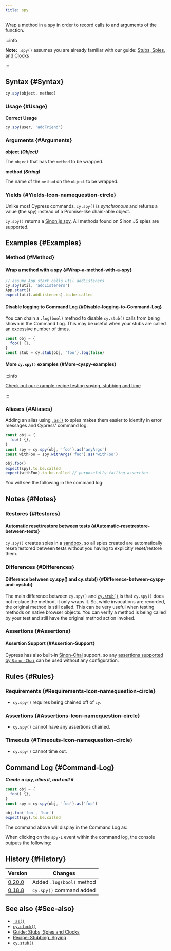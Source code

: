 ```yaml
---
title: spy
---
```


Wrap a method in a spy in order to record calls to and arguments of the
function.

:::info

**Note:** `.spy()` assumes you are already familiar with our guide:
[Stubs, Spies, and Clocks](/guides/guides/stubs-spies-and-clocks)

:::

## Syntax {#Syntax}

```javascript
cy.spy(object, method)
```

### Usage {#Usage}

**<Icon name="check-circle" color="green" /> Correct Usage**

```javascript
cy.spy(user, 'addFriend')
```

### Arguments {#Arguments}

**<Icon name="angle-right" /> object** **_(Object)_**

The `object` that has the `method` to be wrapped.

**<Icon name="angle-right" /> method** **_(String)_**

The name of the `method` on the `object` to be wrapped.

### Yields [<Icon name="question-circle"/>](/guides/core-concepts/introduction-to-cypress#Subject-Management) {#Yields-Icon-namequestion-circle}

Unlike most Cypress commands, `cy.spy()` is _synchronous_ and returns a value
(the spy) instead of a Promise-like chain-able object.

`cy.spy()` returns a [Sinon.js spy](https://sinonjs.org/releases/v6.1.5/spies/).
All methods found on Sinon.JS spies are supported.

## Examples {#Examples}

### Method {#Method}

#### Wrap a method with a spy {#Wrap-a-method-with-a-spy}

```javascript
// assume App.start calls util.addListeners
cy.spy(util, 'addListeners')
App.start()
expect(util.addListeners).to.be.called
```

#### Disable logging to Command Log {#Disable-logging-to-Command-Log}

You can chain a `.log(bool)` method to disable `cy.stub()` calls from being
shown in the Command Log. This may be useful when your stubs are called an
excessive number of times.

```javascript
const obj = {
  foo() {},
}
const stub = cy.stub(obj, 'foo').log(false)
```

#### More `cy.spy()` examples {#More-cyspy-examples}

:::info

[Check out our example recipe testing spying, stubbing and time](/examples/examples/recipes#Stubbing-and-spying)

:::

### Aliases {#Aliases}

Adding an alias using [`.as()`](/api/commands/as) to spies makes them easier to
identify in error messages and Cypress' command log.

```javascript
const obj = {
  foo() {},
}
const spy = cy.spy(obj, 'foo').as('anyArgs')
const withFoo = spy.withArgs('foo').as('withFoo')

obj.foo()
expect(spy).to.be.called
expect(withFoo).to.be.called // purposefully failing assertion
```

You will see the following in the command log:

<DocsImage src="/img/api/spy/using-spy-with-alias.png" alt="spies with aliases" ></DocsImage>

## Notes {#Notes}

### Restores {#Restores}

#### Automatic reset/restore between tests {#Automatic-resetrestore-between-tests}

`cy.spy()` creates spies in a
[sandbox](https://sinonjs.org/releases/v6.1.5/sandbox/), so all spies created
are automatically reset/restored between tests without you having to explicitly
reset/restore them.

### Differences {#Differences}

#### Difference between cy.spy() and cy.stub() {#Difference-between-cyspy-and-cystub}

The main difference between `cy.spy()` and [`cy.stub()`](/api/commands/stub) is
that `cy.spy()` does not replace the method, it only wraps it. So, while
invocations are recorded, the original method is still called. This can be very
useful when testing methods on native browser objects. You can verify a method
is being called by your test and still have the original method action invoked.

### Assertions {#Assertions}

#### Assertion Support {#Assertion-Support}

Cypress has also built-in
[Sinon-Chai](/guides/references/bundled-libraries#Sinon-Chai) support, so any
[assertions supported by `Sinon-Chai`](/guides/references/assertions#Sinon-Chai)
can be used without any configuration.

## Rules {#Rules}

### Requirements [<Icon name="question-circle"/>](/guides/core-concepts/introduction-to-cypress#Chains-of-Commands) {#Requirements-Icon-namequestion-circle}

- `cy.spy()` requires being chained off of `cy`.

### Assertions [<Icon name="question-circle"/>](/guides/core-concepts/introduction-to-cypress#Assertions) {#Assertions-Icon-namequestion-circle}

- `cy.spy()` cannot have any assertions chained.

### Timeouts [<Icon name="question-circle"/>](/guides/core-concepts/introduction-to-cypress#Timeouts) {#Timeouts-Icon-namequestion-circle}

- `cy.spy()` cannot time out.

## Command Log {#Command-Log}

**_Create a spy, alias it, and call it_**

```javascript
const obj = {
  foo() {},
}
const spy = cy.spy(obj, 'foo').as('foo')

obj.foo('foo', 'bar')
expect(spy).to.be.called
```

The command above will display in the Command Log as:

<DocsImage src="/img/api/spy/spying-shows-any-aliases-and-also-any-assertions-made.png" alt="Command Log spy" ></DocsImage>

When clicking on the `spy-1` event within the command log, the console outputs
the following:

<DocsImage src="/img/api/spy/console-shows-spy-arguments-calls-and-the-object-being-spied.png" alt="Console Log spy" ></DocsImage>

## History {#History}

| Version                                       | Changes                   |
| --------------------------------------------- | ------------------------- |
| [0.20.0](/guides/references/changelog#0-20.0) | Added `.log(bool)` method |
| [0.18.8](/guides/references/changelog#0-18-8) | `cy.spy()` command added  |

## See also {#See-also}

- [`.as()`](/api/commands/as)
- [`cy.clock()`](/api/commands/clock)
- [Guide: Stubs, Spies and Clocks](/guides/guides/stubs-spies-and-clocks)
- [Recipe: Stubbing, Spying](/examples/examples/recipes#Stubbing-and-spying)
- [`cy.stub()`](/api/commands/stub)
